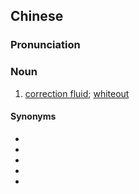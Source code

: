 ==Chinese==
{{zh-forms|type=21}}

===Pronunciation===
{{zh-pron
|m=lìkèbái
|cat=n
}}

===Noun===
{{zh-noun}}

# [[correction fluid]]; [[whiteout]]

====Synonyms====
* {{zh-l|改錯液}}
* {{zh-l|改正液}}
* {{zh-l|糾正液}}
* {{zh-l|塗改液}}
* {{zh-l|修正液}}